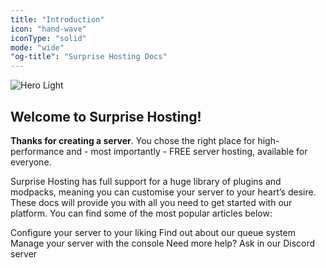 ```yaml
---
title: "Introduction"
icon: "hand-wave"
iconType: "solid"
mode: "wide"
"og-title": "Surprise Hosting Docs"
---
```


<img src="/assets/banner.png" alt= "Hero Light" />

## Welcome to Surprise Hosting!

**Thanks for creating a server**. You chose the right place for high-performance and - most importantly - FREE server hosting, available for everyone.

Surprise Hosting has full support for a huge library of plugins and modpacks, meaning you can customise your server to your heart’s desire. These docs will provide you with all you need to get started with our platform. You can find some of the most popular articles below:

<Columns cols={2}>
  <Card title="Setting up your server" icon="gear" href="/essentials/navigation">
    Configure your server to your liking
  </Card>
  <Card title="Joining the queue" icon="clock" href="/api-reference/introduction">
    Find out about our queue system
  </Card>
  <Card title="Using the console" icon="terminal" href="/minecraft/queue">
    Manage your server with the console
  </Card>
  <Card title="Discord" icon="discord" href="/discord">
    Need more help? Ask in our Discord server
  </Card>
</Columns>